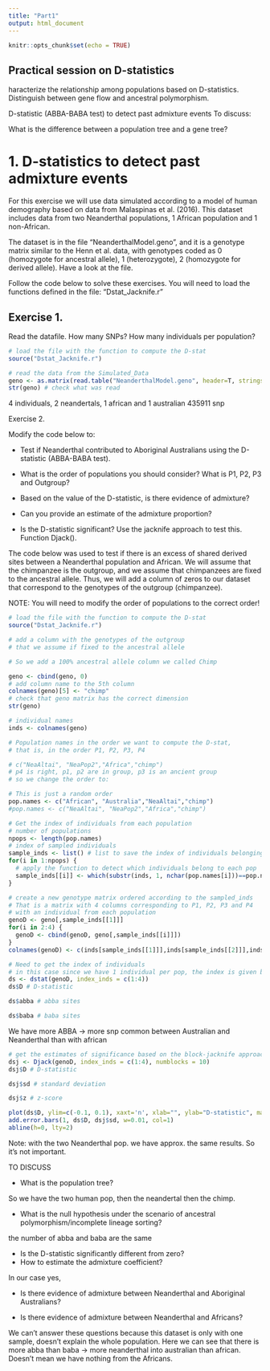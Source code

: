 ```yaml
---
title: "Part1"
output: html_document
---
```


```r
knitr::opts_chunk$set(echo = TRUE)
```

## Practical session on D-statistics

haracterize the relationship among populations based on D-statistics. Distinguish between gene flow and ancestral polymorphism.

D-statistic (ABBA-BABA test) to detect past admixture events
To discuss:

What is the difference between a population tree and a gene tree?


# 1. D-statistics to detect past admixture events


For this exercise we will use data simulated according to a model of human demography based on data from Malaspinas et al. (2016). This dataset includes data from two Neanderthal populations, 1 African population and 1 non-African.

The dataset is in the file “NeanderthalModel.geno”, and it is a genotype matrix similar to the Henn et al. data, with genotypes coded as 0 (homozygote for ancestral allele), 1 (heterozygote), 2 (homozygote for derived allele). Have a look at the file.

Follow the code below to solve these exercises. You will need to load the functions defined in the file: “Dstat_Jacknife.r”


## Exercise 1.


Read the datafile. How many SNPs? How many individuals per population?

```r
# load the file with the function to compute the D-stat
source("Dstat_Jacknife.r")

# read the data from the Simulated_Data
geno <- as.matrix(read.table("NeanderthalModel.geno", header=T, stringsAsFactors = F))
str(geno) # check what was read
```

4 individuals, 2 neandertals, 1 african and 1 australian 
435911 snp





Exercise 2.

Modify the code below to:

- Test if Neanderthal contributed to Aboriginal Australians using the D-statistic (ABBA-BABA test).

- What is the order of populations you should consider? What is P1, P2, P3 and Outgroup?




- Based on the value of the D-statistic, is there evidence of admixture?

- Can you provide an estimate of the admixture proportion?

- Is the D-statistic significant? Use the jacknife approach to test this. Function Djack().



The code below was used to test if there is an excess of shared derived sites between a Neanderthal population and African. We will assume that the chimpanzee is the outgroup, and we assume that chimpanzees are fixed to the ancestral allele. Thus, we will add a column of zeros to our dataset that correspond to the genotypes of the outgroup (chimpanzee).

NOTE: You will need to modify the order of populations to the correct order!

```r
# load the file with the function to compute the D-stat
source("Dstat_Jacknife.r")

# add a column with the genotypes of the outgroup
# that we assume if fixed to the ancestral allele

# So we add a 100% ancestral allele column we called Chimp

geno <- cbind(geno, 0)
# add column name to the 5th column
colnames(geno)[5] <- "chimp"
# check that geno matrix has the correct dimension
str(geno)
```



```r
# individual names
inds <- colnames(geno)

# Population names in the order we want to compute the D-stat,
# that is, in the order P1, P2, P3, P4

# c("NeaAltai", "NeaPop2","Africa","chimp")
# p4 is right, p1, p2 are in group, p3 is an ancient group
# so we change the order to:

# This is just a random order
pop.names <- c("African", "Australia","NeaAltai","chimp")
#pop.names <- c("NeaAltai", "NeaPop2","Africa","chimp")

# Get the index of individuals from each population
# number of populations
npops <- length(pop.names)
# index of sampled individuals
sample_inds <- list() # list to save the index of individuals belonging to each pop
for(i in 1:npops) {
  # apply the function to detect which individuals belong to each pop
  sample_inds[[i]] <- which(substr(inds, 1, nchar(pop.names[i]))==pop.names[i])
}

# create a new genotype matrix ordered according to the sampled_inds
# That is a matrix with 4 columns corresponding to P1, P2, P3 and P4
# with an individual from each population
genoD <- geno[,sample_inds[[1]]]
for(i in 2:4) {
  genoD <- cbind(genoD, geno[,sample_inds[[i]]])
}
colnames(genoD) <- c(inds[sample_inds[[1]]],inds[sample_inds[[2]]],inds[sample_inds[[3]]],inds[sample_inds[[4]]]) 

# Need to get the index of individuals
# in this case since we have 1 individual per pop, the index is given by c(1,2,3,4)
ds <- dstat(genoD, index_inds = c(1:4))
ds$D # D-statistic
```

```r
ds$abba # abba sites
```

```r
ds$baba # baba sites
```

We have more ABBA -> more snp common between Australian and Neanderthal than with african


```r
# get the estimates of significance based on the block-jacknife approach
dsj <- Djack(genoD, index_inds = c(1:4), numblocks = 10)
dsj$D # D-statistic
```


```r
dsj$sd # standard deviation
```


```r
dsj$z # z-score
```


```r
plot(ds$D, ylim=c(-0.1, 0.1), xaxt='n', xlab="", ylab="D-statistic", main="D-stat African Australia NeaAltai chimp", pch=16, col=1)
add.error.bars(1, ds$D, dsj$sd, w=0.01, col=1)
abline(h=0, lty=2)
```


Note: with the two Neanderthal pop. we have approx. the same results. So it's not important. 

TO DISCUSS



- What is the population tree?

So we have the two human pop, then the neandertal then the chimp.



- What is the null hypothesis under the scenario of ancestral polymorphism/incomplete lineage sorting?

 the number of abba and baba are the same


- Is the D-statistic significantly different from zero?
- How to estimate the admixture coefficient?

In our case yes, 


- Is there evidence of admixture between Neanderthal and Aboriginal Australians?





- Is there evidence of admixture between Neanderthal and Africans?




We can't answer these questions because this dataset is only with one sample, doesn't explain the whole population. Here we can see that there is more abba than baba -> more neanderthal into australian than african. Doesn't mean we have nothing from the Africans. 


































































































